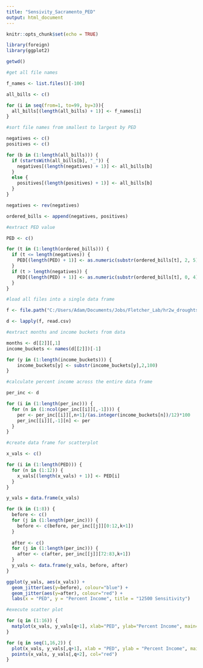 ```yaml
---
title: "Sensivity_Sacramento_PED"
output: html_document
---
```


```r
knitr::opts_chunk$set(echo = TRUE)
```

```r
library(foreign)
library(ggplot2)

getwd()

#get all file names

f_names <- list.files()[-100]

all_bills <- c()

for (i in seq(from=1, to=99, by=3)){
  all_bills[(length(all_bills) + 1)] <- f_names[i]
}

#sort file names from smallest to largest by PED

negatives <- c()
positives <- c()

for (b in (1:length(all_bills))) {
  if (startsWith(all_bills[b], "_")) {
    negatives[(length(negatives) + 1)] <- all_bills[b]
  }
  else {
    positives[(length(positives) + 1)] <- all_bills[b]
  }
}

negatives <- rev(negatives)

ordered_bills <- append(negatives, positives)

#extract PED value

PED <- c()

for (t in (1:length(ordered_bills))) {
  if (t <= length(negatives)) {
    PED[(length(PED) + 1)] <- as.numeric(substr(ordered_bills[t], 2, 5))*(-1)
  }
  if (t > length(negatives)) {
    PED[(length(PED) + 1)] <- as.numeric(substr(ordered_bills[t], 0, 4))
  }
}

#load all files into a single data frame

f <- file.path("C:/Users/Adam/Documents/Jobs/Fletcher_Lab/hr2w_droughts/outputs/sacramento/sensitivity/PED/5.17", ordered_bills)

d <- lapply(f, read.csv)

#extract months and income buckets from data

months <- d[[2]][,1]
income_buckets <- names(d[[2]])[-1]

for (y in (1:length(income_buckets))) {
    income_buckets[y] <- substr(income_buckets[y],2,100)
}

#calculate percent income across the entire data frame

per_inc <- d

for (i in (1:length(per_inc))) {
  for (n in (1:ncol(per_inc[[i]][,-1]))) {
    per <- per_inc[[i]][,n+1]/(as.integer(income_buckets[n])/12)*100
    per_inc[[i]][,-1][n] <- per
  }
}

#create data frame for scatterplot

x_vals <- c()

for (i in (1:length(PED))) {
  for (n in (1:12)) {
    x_vals[(length(x_vals) + 1)] <- PED[i]
  }
}

y_vals = data.frame(x_vals)

for (k in (1:8)) {
  before <- c()
  for (j in (1:length(per_inc))) {
    before <- c(before, per_inc[[j]][0:12,k+1])
  }
  
  after <- c()
  for (j in (1:length(per_inc))) {
    after <- c(after, per_inc[[j]][72:83,k+1])
  }
  y_vals <- data.frame(y_vals, before, after)
}

ggplot(y_vals, aes(x_vals)) + 
  geom_jitter(aes(y=before), colour="blue") + 
  geom_jitter(aes(y=after), colour="red") + 
  labs(x = "PED", y = "Percent Income", title = "12500 Sensitivity")

#execute scatter plot

for (q in (1:16)) {
  matplot(x_vals, y_vals[q+1], xlab="PED", ylab="Percent Income", main=income_buckets[(q/2+0.5)])
}

for (q in seq(1,16,2)) {
  plot(x_vals, y_vals[,q+1], xlab = "PED", ylab = "Percent Income", main=income_buckets[(q/2+0.5)])
  points(x_vals, y_vals[,q+2], col="red")
}
```
